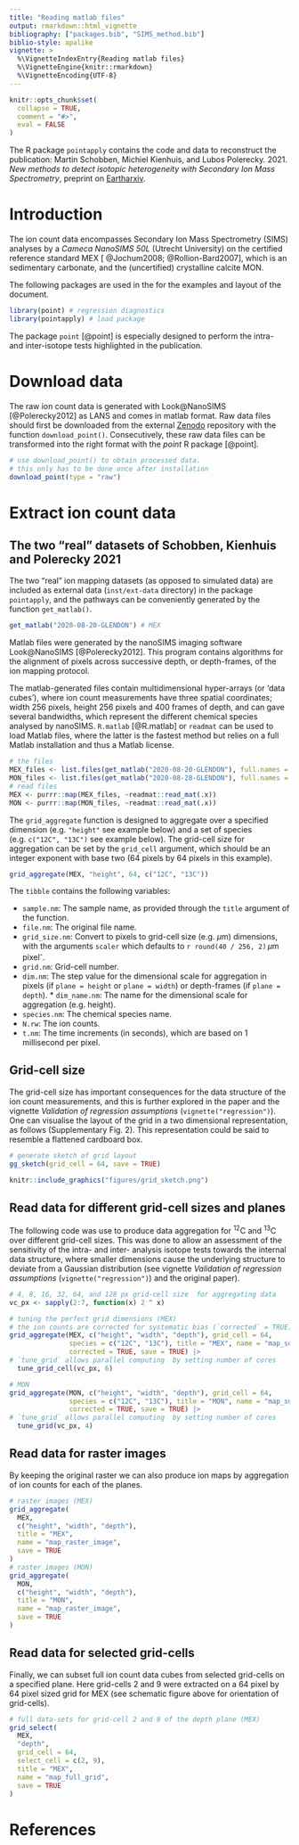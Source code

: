 ```yaml
---
title: "Reading matlab files"
output: rmarkdown::html_vignette
bibliography: ["packages.bib", "SIMS_method.bib"]
biblio-style: apalike
vignette: >
  %\VignetteIndexEntry{Reading matlab files}
  %\VignetteEngine{knitr::rmarkdown}
  %\VignetteEncoding{UTF-8}
---
```



```r
knitr::opts_chunk$set(
  collapse = TRUE,
  comment = "#>",
  eval = FALSE
)
```


The R package `pointapply` contains the code and data to reconstruct the publication: Martin Schobben, Michiel Kienhuis, and Lubos Polerecky. 2021. *New methods to detect isotopic heterogeneity with Secondary Ion Mass Spectrometry*, preprint on [Eartharxiv](https://eartharxiv.org/).


# Introduction 

The ion count data encompasses Secondary Ion Mass Spectrometry (SIMS) analyses by a  *Cameca NanoSIMS 50L* (Utrecht University) on the certified reference standard MEX [ @Jochum2008; @Rollion-Bard2007], which is an sedimentary carbonate, and the (uncertified) crystalline calcite MON.

The following packages are used in the for the examples and layout of the document. 


```r
library(point) # regression diagnostics
library(pointapply) # load package
```


The package `point` [@point] is especially designed to perform the intra- and inter-isotope tests highlighted in the publication.


# Download data

The raw ion count data is generated with Look\@NanoSIMS [@Polerecky2012] as LANS and comes in matlab format. Raw data files should first be downloaded from the external [Zenodo](https://doi.org/10.5281/zenodo.4580159) repository with the function `download_point()`. Consecutively, these raw data files can be transformed into the right format with the  *point* R package [@point]. 


```r
# use download_point() to obtain processed data.
# this only has to be done once after installation
download_point(type = "raw")
```


# Extract ion count data

## The two "real" datasets of Schobben, Kienhuis and Polerecky 2021

The two "real" ion mapping datasets (as opposed to simulated data) are included as external data (`inst/ext-data` directory) in the package  `pointapply`, and the pathways can be conveniently generated by the function `get_matlab()`. 


```r
get_matlab("2020-08-20-GLENDON") # MEX 
```


Matlab files were generated by the nanoSIMS imaging software Look\@NanoSIMS [@Polerecky2012]. This program contains algorithms for the alignment of pixels across successive depth, or depth-frames, of the ion mapping protocol. 

The matlab-generated files contain multidimensional hyper-arrays (or 'data cubes'), where ion count measurements have three spatial coordinates; width 256 pixels, height 256 pixels and 400 frames of depth, and can gave several bandwidths, which represent the different chemical species analysed by nanoSIMS. `R.matlab` [@R.matlab] or `readmat` can be used to load Matlab files, where the latter is the fastest method but relies on a full Matlab installation and thus a Matlab license.


```r
# the files
MEX_files <- list.files(get_matlab("2020-08-20-GLENDON"), full.names = TRUE)
MON_files <- list.files(get_matlab("2020-08-28-GLENDON"), full.names = TRUE)
# read files
MEX <- purrr::map(MEX_files, ~readmat::read_mat(.x))
MON <- purrr::map(MON_files, ~readmat::read_mat(.x)) 
```

The `grid_aggregate ` function is designed to aggregate over a specified dimension (e.g. `"height"` see example below) and a set of species (e.g. `c("12C", "13C")` see example below). The grid-cell size for aggregation can be set by the `grid_cell` argument, which should be an integer exponent with base two (64 pixels by 64 pixels in this example).

```r
grid_aggregate(MEX, "height", 64, c("12C", "13C"))
```

The `tibble` contains the following variables:

* `sample.nm`: The sample name, as provided through the `title` argument of the function.
* `file.nm`: The original file name.
* `grid_size.nm`: Convert to pixels to grid-cell size (e.g. $\mu$m) dimensions, with the arguments `scaler` which defaults to `r round(40 / 256, 2)`$\,\mu$m pixel^-^.
* `grid.nm`: Grid-cell number.
* `dim.nm`: The step value for the dimensional scale for aggregation in pixels (if `plane = height` or `plane = width`) or depth-frames (if `plane = depth`). * `dim_name.nm`: The name for the dimensional scale for aggregation (e.g. height).
* `species.nm`: The chemical species name.
* `N.rw`: The ion counts.
* `t.nm`: The time increments (in seconds), which are based on $1\,$millisecond per pixel. 


## Grid-cell size

The grid-cell size has important consequences for the data structure of the ion count measurements, and this is further explored in the paper and the vignette *Validation of regression assumptions* (`vignette("regression")`). One can visualise the layout of the grid in a two dimensional representation, as follows (Supplementary Fig. 2). This representation could be said to resemble a flattened cardboard box.


```r
# generate sketch of grid layout
gg_sketch(grid_cell = 64, save = TRUE) 
```


```r
knitr::include_graphics("figures/grid_sketch.png")
```


## Read data for different grid-cell sizes and planes

The following code was use to produce data aggregation for ^12^C and ^13^C over different grid-cell sizes. This was done to allow an assessment of the sensitivity of the intra- and inter- analysis isotope tests towards the internal data structure, where smaller dimensions cause the underlying structure to deviate from a Gaussian distribution (see vignette *Validation of regression assumptions* (`vignette("regression")`) and the original paper). 


```r
# 4, 8, 16, 32, 64, and 128 px grid-cell size  for aggregating data
vc_px <- sapply(2:7, function(x) 2 ^ x)

# tuning the perfect grid dimensions (MEX)
# the ion counts are corrected for systematic bias (`corrected` = TRUE)
grid_aggregate(MEX, c("height", "width", "depth"), grid_cell = 64, 
               species = c("12C", "13C"), title = "MEX", name = "map_sum_grid", 
               corrected = TRUE, save = TRUE) |> 
# `tune_grid` allows parallel computing  by setting number of cores  
  tune_grid_cell(vc_px, 6) 

# MON
grid_aggregate(MON, c("height", "width", "depth"), grid_cell = 64, 
               species = c("12C", "13C"), title = "MON", name = "map_sum_grid", 
               corrected = TRUE, save = TRUE) |> 
# `tune_grid` allows parallel computing  by setting number of cores  
  tune_grid(vc_px, 4) 

```


## Read data for raster images

By keeping the original raster we can also produce ion maps by aggregation of ion counts for each of the planes.


```r
# raster images (MEX)
grid_aggregate(
  MEX, 
  c("height", "width", "depth"), 
  title = "MEX", 
  name = "map_raster_image", 
  save = TRUE
)
# raster images (MON)
grid_aggregate(
  MON, 
  c("height", "width", "depth"), 
  title = "MON", 
  name = "map_raster_image", 
  save = TRUE
)
```


## Read data for selected grid-cells

Finally, we can subset full ion count data cubes from selected grid-cells on a specified plane. Here grid-cells 2 and 9 were extracted on a 64 pixel by 64 pixel sized grid for MEX (see schematic figure above for orientation of grid-cells).


```r
# full data-sets for grid-cell 2 and 9 of the depth plane (MEX)
grid_select(
  MEX, 
  "depth", 
  grid_cell = 64,
  select_cell = c(2, 9),
  title = "MEX", 
  name = "map_full_grid", 
  save = TRUE
)
```


# References
